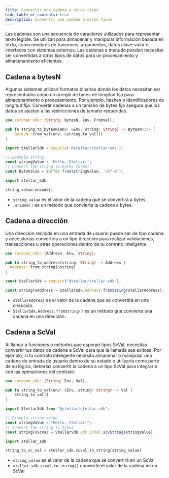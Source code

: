 ```yaml
---
title: Convertir una cadena a otros tipos
hide_table_of_contents: true
description: Convertir una cadena a otros tipos
---
```



Las cadenas son una secuencia de caracteres utilizados para representar texto legible. Se utilizan para almacenar y manipular información basada en texto, como nombres de funciones, argumentos, datos clave-valor e interfaces con sistemas externos. Las cadenas a menudo pueden necesitar ser convertidas a otros tipos de datos para un procesamiento y almacenamiento eficientes.

## Cadena a bytesN

Algunos sistemas utilizan formatos binarios donde los datos necesitan ser representados como un arreglo de bytes de longitud fija para almacenamiento o procesamiento. Por ejemplo, hashes o identificadores de longitud fija. Convertir cadenas a un tamaño de bytes fijo asegura que los datos se ajusten a las restricciones de tamaño requeridas.

<Tabs groupId="language" defaultValue="rust">
<TabItem value="rust" label="Rust">

```rust
use soroban_sdk::{String, BytesN, Env, FromVal};

pub fn string_to_bytesN(env: &Env, string: String) -> BytesN<32> {
    BytesN::from_val(env, &string.to_val())
}
```

</TabItem>
<TabItem value="js" label="JS">

```js
import StellarSdk = require('@stellar/stellar-sdk');

// Example string
const stringValue = 'Hello, Stellar!';
// Convert the string to bytes format
const byteValue = Buffer.from(stringValue, 'utf-8');
```

</TabItem>
<TabItem value="python" label="Python">

```python
import stellar_sdk

string_value.encode()
```

- `string_value` es el valor de la cadena que se convertirá a bytes.
- `.encode()` es un método que convierte la cadena a bytes.

</TabItem>
</Tabs>

## Cadena a dirección

Una dirección recibida en una entrada de usuario puede ser de tipo cadena y necesitarías convertirla a un tipo dirección para realizar validaciones, transacciones u otras operaciones dentro de tu contrato inteligente.

<Tabs groupId="language" defaultValue="rust">
<TabItem value="rust" label="Rust">

```rust
use soroban_sdk::{Address, Env, String};

pub fn string_to_address(string: String) -> Address {
  Address::from_string(&string)
}
```

</TabItem>
<TabItem value="js" label="JS">

```js
const StellarSdk = require("@stellar/stellar-sdk");

const stringToAddress = StellarSdk.Address.fromString(stellarAddress);
```

- `stellarAddress` es el valor de la cadena que se convertirá en una dirección.
- `StellarSdk.Address.fromString()` es un método que convierte una cadena en una dirección.

</TabItem>
</Tabs>

## Cadena a ScVal

Al llamar a funciones o métodos que esperan tipos ScVal, necesitas convertir tus datos de cadena a ScVal para que la llamada sea exitosa. Por ejemplo, si tu contrato inteligente necesita almacenar o manipular una cadena de entrada de usuario dentro de su estado o utilizarla como parte de su lógica, deberías convertir la cadena a un tipo ScVal para integrarla con las operaciones del contrato.

<Tabs groupId="language" defaultValue="rust">
<TabItem value="rust" label="Rust">

```rust
use soroban_sdk::{String, Env, Val};

pub fn string_to_val(env: &Env, string: String) -> Val {
    string.to_val()
}
```

</TabItem>
<TabItem value="js" label="JS">

```js
import StellarSdk from "@stellar/stellar-sdk";

// Example string value
const stringValue = "Hello, Stellar!";
// Convert the string to ScVal
const stringToScVal = StellarSdk.xdr.ScVal.scvString(stringValue);
```

</TabItem>
<TabItem value="python" label="Python">

```python
import stellar_sdk

string_to_sc_val = stellar_sdk.scval.to_string(string_value)
```

- `string_value` es el valor de la cadena que se convertirá en un ScVal
- `stellar_sdk.scval.to_string()` convierte el valor de la cadena en un ScVal

</TabItem>
</Tabs>
